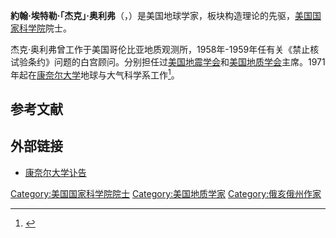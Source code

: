 {{infobox scientist
| name             = John Ertle Oliver 
| image           = 
| birth_date     = 1923年9月26日
| birth_place    = [[美國|美國]][[俄亥俄州|俄亥俄州]][[馬夕隆_(俄亥俄州)|馬夕隆]]
| death_date     = 2011年1月5日
| death_place    = 美國[[紐約州|紐約州]][[伊薩卡|伊薩卡]]
| alma_mater        = 哥伦比亚大学
| fields         = 
}}
'''約翰·埃特勒·「杰克」·奥利弗'''（{{lang|en|John "Jack" Ertle Oliver}}，{{bd|1923年|9月26日|2011年|1月5日|catIdx=Oliver, Jack}}）是美国地球学家，板块构造理论的先驱，[[美国国家科学院|美国国家科学院]]院士。

杰克·奥利弗曾工作于美国哥伦比亚地质观测所，1958年-1959年任有关《禁止核试验条约》问题的白宫顾问。分别担任过[[美国地震学会|美国地震学会]]和[[美国地质学会|美国地质学会]]主席。1971年起在[[康奈尔大学|康奈尔大学]]地球与大气科学系工作<ref>{{cite news|author=张笑|title=板块构造理论先驱杰克·奥利弗逝世|url=http://news.sciencenet.cn/htmlnews/2011/1/242839.shtm?id=242839|accessdate=2011-01-13|newspaper=科学网|date=2011-01-13|archive-date=2020-11-25|archive-url=https://web.archive.org/web/20201125151615/http://news.sciencenet.cn/htmlnews/2011/1/242839.shtm?id=242839|dead-url=no}}</ref>。

== 参考文献 ==
<div class="references-small">
<references></references>
</div>

== 外部链接 ==
* [http://www.news.cornell.edu/stories/Jan11/OliverObit.html 康奈尔大学讣告] {{Wayback|url=http://www.news.cornell.edu/stories/Jan11/OliverObit.html |date=20121125025203 }}

{{DEFAULTSORT:Oliver, Jack}}
[[Category:美国国家科学院院士|Category:美国国家科学院院士]]
[[Category:美国地质学家|Category:美国地质学家]]
[[Category:俄亥俄州作家|Category:俄亥俄州作家]]